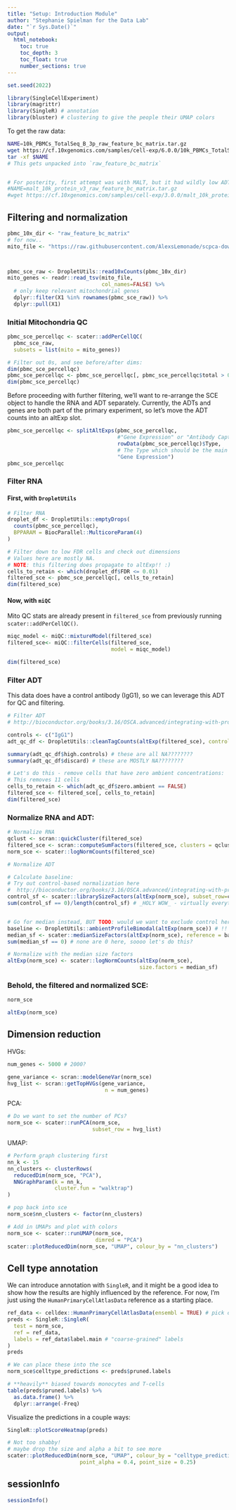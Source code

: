 ```yaml
---
title: "Setup: Introduction Module"
author: "Stephanie Spielman for the Data Lab"
date: "`r Sys.Date()`"
output: 
  html_notebook:
    toc: true
    toc_depth: 3
    toc_float: true
    number_sections: true
---
```


```r
set.seed(2022)

library(SingleCellExperiment)
library(magrittr)
library(SingleR) # annotation
library(bluster) # clustering to give the people their UMAP colors
```

To get the raw data:
```sh
NAME=10k_PBMCs_TotalSeq_B_3p_raw_feature_bc_matrix.tar.gz
wget https://cf.10xgenomics.com/samples/cell-exp/6.0.0/10k_PBMCs_TotalSeq_B_3p/$NAME
tar -xf $NAME
# This gets unpacked into `raw_feature_bc_matrix`


# For posterity, first attempt was with MALT, but it had wildly low ADT counts
#NAME=malt_10k_protein_v3_raw_feature_bc_matrix.tar.gz
#wget https://cf.10xgenomics.com/samples/cell-exp/3.0.0/malt_10k_protein_v3/$NAME
```

## Filtering and normalization

```r
pbmc_10x_dir <- "raw_feature_bc_matrix"
# for now..
mito_file <- "https://raw.githubusercontent.com/AlexsLemonade/scpca-downstream-analyses/main/reference-files/Homo_sapiens.GRCh38.104.mitogenes.txt"



pbmc_sce_raw <- DropletUtils::read10xCounts(pbmc_10x_dir)
mito_genes <- readr::read_tsv(mito_file, 
                              col_names=FALSE) %>%
  # only keep relevant mitochondrial genes
  dplyr::filter(X1 %in% rownames(pbmc_sce_raw)) %>%
  dplyr::pull(X1)
```


### Initial Mitochondria QC

```r
pbmc_sce_percellqc <- scater::addPerCellQC(
  pbmc_sce_raw, 
  subsets = list(mito = mito_genes))

# Filter out 0s, and see before/after dims:
dim(pbmc_sce_percellqc) 
pbmc_sce_percellqc <- pbmc_sce_percellqc[, pbmc_sce_percellqc$total > 0]
dim(pbmc_sce_percellqc) 
```


Before proceeding with further filtering, we'll want to re-arrange the SCE object to handle the RNA and ADT separately.
Currently, the ADTs and genes are both part of the primary experiment, so let's move the ADT counts into an altExp slot.

```r
pbmc_sce_percellqc <- splitAltExps(pbmc_sce_percellqc, 
                                   #"Gene Expression" or "Antibody Capture"
                                   rowData(pbmc_sce_percellqc)$Type, 
                                   # The Type which should be the main experiment
                                   "Gene Expression")
pbmc_sce_percellqc
```



### Filter RNA

#### First, with `DropletUtils`

```r
# Filter RNA
droplet_df <- DropletUtils::emptyDrops(
  counts(pbmc_sce_percellqc), 
  BPPARAM = BiocParallel::MulticoreParam(4)
) 

# Filter down to low FDR cells and check out dimensions
# Values here are mostly NA.
# NOTE: this filtering does propagate to altExp!! :) 
cells_to_retain <- which(droplet_df$FDR <= 0.01)
filtered_sce <- pbmc_sce_percellqc[, cells_to_retain]
dim(filtered_sce) 
```


#### Now, with `miQC`

Mito QC stats are already present in `filtered_sce` from previously running `scater::addPerCellQC()`.
```r
miqc_model <- miQC::mixtureModel(filtered_sce) 
filtered_sce<- miQC::filterCells(filtered_sce,
                                 model = miqc_model)

dim(filtered_sce)
```


### Filter ADT

This data does have a control antibody (IgG1), so we can leverage this ADT for QC and filtering.
```r
# Filter ADT
# http://bioconductor.org/books/3.16/OSCA.advanced/integrating-with-protein-abundance.html#applying-custom-qc-filters

controls <- c("IgG1")
adt_qc_df <- DropletUtils::cleanTagCounts(altExp(filtered_sce), controls=controls) # I feel like this control might be crap!

summary(adt_qc_df$high.controls) # these are all NA????????
summary(adt_qc_df$discard) # these are MOSTLY NA????????

# Let's do this - remove cells that have zero ambient concentrations:
# This removes 11 cells
cells_to_retain <- which(adt_qc_df$zero.ambient == FALSE)
filtered_sce <- filtered_sce[, cells_to_retain]
dim(filtered_sce)
```



### Normalize RNA and ADT:


```r
# Normalize RNA
qclust <- scran::quickCluster(filtered_sce)
filtered_sce <- scran::computeSumFactors(filtered_sce, clusters = qclust)
norm_sce <- scater::logNormCounts(filtered_sce)

# Normalize ADT

# Calculate baseline:
# Try out control-based normalization here 
#  http://bioconductor.org/books/3.16/OSCA.advanced/integrating-with-protein-abundance.html#control-based-normalization
control_sf <- scater::librarySizeFactors(altExp(norm_sce), subset_row=controls)  # `controls` was previously defined during filtering
sum(control_sf == 0)/length(control_sf) # _HOLY WOW_ - virtually everything is 0.......


# Go for median instead, BUT TODO: would we want to exclude control here during baseline calculation? 
baseline <- DropletUtils::ambientProfileBimodal(altExp(norm_sce)) # !! currently this does not exclude controls
median_sf <- scater::medianSizeFactors(altExp(norm_sce), reference = baseline)
sum(median_sf == 0) # none are 0 here, soooo let's do this?

# Normalize with the median size factors
altExp(norm_sce) <- scater::logNormCounts(altExp(norm_sce), 
                                          size.factors = median_sf)

```

### Behold, the filtered and normalized SCE:

```r
norm_sce

altExp(norm_sce)
```

## Dimension reduction

HVGs:
```r
num_genes <- 5000 # 2000? 

gene_variance <- scran::modelGeneVar(norm_sce)
hvg_list <- scran::getTopHVGs(gene_variance,
                               n = num_genes)
```

PCA:
```r
# Do we want to set the number of PCs?
norm_sce <- scater::runPCA(norm_sce,
                           subset_row = hvg_list)
```

UMAP:
```r
# Perform graph clustering first
nn_k <- 15
nn_clusters <- clusterRows(
  reducedDim(norm_sce, "PCA"), 
  NNGraphParam(k = nn_k, 
               cluster.fun = "walktrap")
)

# pop back into sce
norm_sce$nn_clusters <- factor(nn_clusters)

# Add in UMAPs and plot with colors
norm_sce <- scater::runUMAP(norm_sce,
                            dimred = "PCA")
scater::plotReducedDim(norm_sce, "UMAP", colour_by = "nn_clusters")
```

## Cell type annotation

We can introduce annotation with `SingleR`, and it might be a good idea to show how the results are highly influenced by the reference. 
For now, I'm just using the `HumanPrimaryCellAtlasData` reference as a starting place.


```r
ref_data <- celldex::HumanPrimaryCellAtlasData(ensembl = TRUE) # pick one for now to start
preds <- SingleR::SingleR(
  test = norm_sce, 
  ref = ref_data,
  labels = ref_data$label.main # "coarse-grained" labels
)
preds

# We can place these into the sce
norm_sce$celltype_predictions <- preds$pruned.labels

# **heavily** biased towards monocytes and T-cells
table(preds$pruned.labels) %>%
  as.data.frame() %>%
  dplyr::arrange(-Freq)

```


Visualize the predictions in a couple ways:
```r
SingleR::plotScoreHeatmap(preds)
```


```r
# Not too shabby!
# maybe drop the size and alpha a bit to see more
scater::plotReducedDim(norm_sce, "UMAP", colour_by = "celltype_predictions", 
                       point_alpha = 0.4, point_size = 0.25)
```


## sessionInfo

```r
sessionInfo()
```
